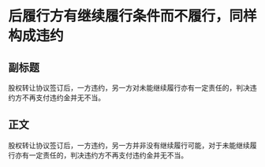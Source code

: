 # 后履行方有继续履行条件而不履行，同样构成违约
## 副标题
股权转让协议签订后，一方违约，另一方对未能继续履行亦有一定责任的，判决违约方不再支付违约金并无不当。
## 正文
股权转让协议签订后，一方违约，另一方并非没有继续履行可能，对于未能继续履行亦有一定责任的，判决违约方不再支付违约金并无不当。